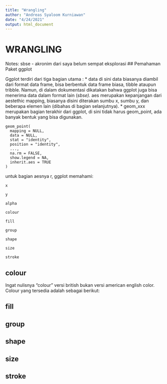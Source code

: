 ```yaml
---
title: "Wrangling"
author: "Andreas Syaloom Kurniawan"
date: "4/24/2021"
output: html_document
---
```


# WRANGLING
Notes:
sbse - akronim dari saya belum sempat eksplorasi
## Pemahaman Paket ggplot

Ggplot terdiri dari tiga bagian utama :
* data di sini data biasanya diambil dari format data frame, bisa berbentuk data frame biasa, tibble ataupun tribble. Namun, di dalam dokumentasi dikatakan bahwa ggplot juga bisa menerima data dalam format lain (*sbse).
* aes merupakan kepanjangan dari aestethic mapping, biasanya disini diterakan sumbu x, sumbu y, dan beberapa elemen lain (dibahas di bagian selanjutnya).
* geom_xxx merupakan bagian terakhir dari ggplot, di sini tidak harus geom_point, ada banyak bentuk yang bisa digunakan.

```test
geom_point(
  mapping = NULL,
  data = NULL,
  stat = "identity",
  position = "identity",
  ...,
  na.rm = FALSE,
  show.legend = NA,
  inherit.aes = TRUE
)
```

untuk bagian aesnya r, ggplot memahami:

```
x

y

alpha

colour

fill

group

shape

size

stroke

```

## colour

Ingat nulisnya "colour" versi british bukan versi american english color.
Colour yang tersedia adalah sebagai berikut:

## fill

## group

## shape

## size

## stroke
